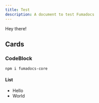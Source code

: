 ```yaml
---
title: Test
description: A document to test Fumadocs
---
```


Hey there!

## Cards

<Cards>
  <Card title="Learn more about Next.js" href="https://nextjs.org/docs" />
  <Card title="Learn more about Fumadocs" href="https://fumadocs.vercel.app" />
</Cards>

### CodeBlock

```npm
npm i fumadocs-core
```

#### List

- Hello
- World
